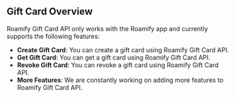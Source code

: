 ## Gift Card Overview
Roamify Gift Card API only works with the Roamify app and currently supports the following features:

- **Create Gift Card**: You can create a gift card using Roamify Gift Card API.
- **Get Gift Card**: You can get a gift card using Roamify Gift Card API.
- **Revoke Gift Card**: You can revoke a gift card using Roamify Gift Card API.
- **More Features**: We are constantly working on adding more features to Roamify Gift Card API.
